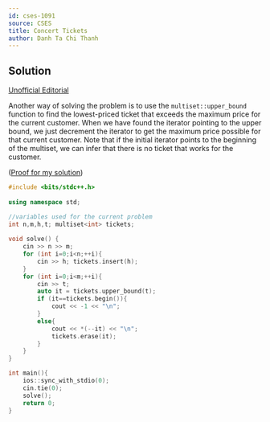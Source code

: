 ---
id: cses-1091
source: CSES
title: Concert Tickets
author: Danh Ta Chi Thanh
---

## Solution

[Unofficial Editorial](https://codeforces.com/blog/entry/83295)

Another way of solving the problem is to use the `multiset::upper_bound` function to find the lowest-priced ticket that exceeds the maximum price for the current customer. When we have found the iterator pointing to the upper bound, we just decrement the iterator to get the maximum price possible for that current customer. Note that if the initial iterator points to the beginning of the multiset, we can infer that there is no ticket that works for the customer.

([Proof for my solution](https://stackoverflow.com/questions/9989731/algorithm-function-for-finding-last-item-less-than-or-equal-to-like-lower-bou/9989773#9989773))

```cpp
#include <bits/stdc++.h>
 
using namespace std;

//variables used for the current problem
int n,m,h,t; multiset<int> tickets;
 
void solve() {
	cin >> n >> m;
	for (int i=0;i<n;++i){
		cin >> h; tickets.insert(h);
	}
	for (int i=0;i<m;++i){
		cin >> t;
		auto it = tickets.upper_bound(t);
		if (it==tickets.begin()){
			cout << -1 << "\n";
		}
		else{
			cout << *(--it) << "\n";
			tickets.erase(it);
		}
	}	
}

int main(){
	ios::sync_with_stdio(0);
	cin.tie(0);
	solve();
	return 0;
}
``` 